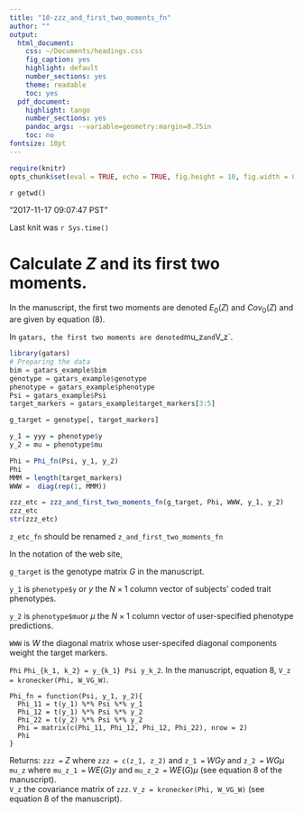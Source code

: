 ```yaml
---
title: "10-zzz_and_first_two_moments_fn"
author: ""
output:
  html_document:
    css: ~/Documents/headings.css
    fig_caption: yes
    highlight: default
    number_sections: yes
    theme: readable
    toc: yes
  pdf_document:
    highlight: tango
    number_sections: yes
    pandoc_args: --variable=geometry:margin=0.75in
    toc: no
fontsize: 10pt
---
```

<A NAME="top"> </A>

```r
require(knitr)
opts_chunk$set(eval = TRUE, echo = TRUE, fig.height = 10, fig.width = 8, tidy=FALSE)
```

`r getwd()`  

"2017-11-17 09:07:47 PST"

Last knit was `r Sys.time()`


# Calculate $Z$ and its first two moments.

In the manuscript, the first two moments are denoted $E_0(Z)$ and $Cov_0(Z)$ and are given by equation (8).

In `gatars, the first two moments are denoted `mu_z` and `V_z`.


```r
library(gatars)
# Preparing the data
bim = gatars_example$bim
genotype = gatars_example$genotype
phenotype = gatars_example$phenotype
Psi = gatars_example$Psi
target_markers = gatars_example$target_markers[3:5]

g_target = genotype[, target_markers]

y_1 = yyy = phenotype$y
y_2 = mu = phenotype$mu

Phi = Phi_fn(Psi, y_1, y_2)
Phi
MMM = length(target_markers)
WWW =  diag(rep(1, MMM))

zzz_etc = zzz_and_first_two_moments_fn(g_target, Phi, WWW, y_1, y_2)
zzz_etc
str(zzz_etc)
```


`z_etc_fn` should be renamed `z_and_first_two_moments_fn`

In the notation of the web site, 

`g_target` is the genotype matrix $G$ in the manuscript.

`y_1` is `phenotype$y` or $y$ the $N \times 1$ column vector of subjects' coded trait phenotypes.      

`y_2` is `phenotype$mu`or $\mu$ the $N \times 1$ column vector of user-specified phenotype predictions.   

`WWW` is $W$ the diagonal matrix whose user-specifed diagonal components weight the target markers.     

`Phi` `Phi_{k_1, k_2} = y_{k_1} Psi y_k_2`.  In the manuscript, equation 8,  `V_z = kronecker(Phi, W_VG_W)`.

```
Phi_fn = function(Psi, y_1, y_2){
  Phi_11 = t(y_1) %*% Psi %*% y_1
  Phi_12 = t(y_1) %*% Psi %*% y_2
  Phi_22 = t(y_2) %*% Psi %*% y_2
  Phi = matrix(c(Phi_11, Phi_12, Phi_12, Phi_22), nrow = 2)
  Phi
}
```

Returns:
`zzz =` $Z$ where `zzz = c(z_1, z_2)` and `z_1 = ` $W G y$ and `z_2 = ` $W G \mu$      
`mu_z` where `mu_z_1 = ` $W E(G) y$ and `mu_z_2 =` $W E(G) \mu$ (see equation 8 of the manuscript).     
`V_z` the covariance matrix of `zzz`. `V_z = kronecker(Phi, W_VG_W)` (see equation 8 of the manuscript).



